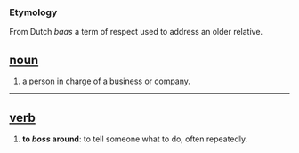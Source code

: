 === Etymology ===
From Dutch ''baas'' a term of respect used to address an older relative.

== [[noun]] ==
#a person in charge of a business or company.

----

== [[verb]] ==
#'''to ''boss'' around''': to tell someone what to do, often repeatedly.